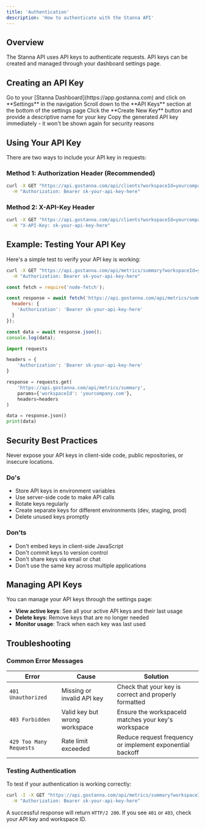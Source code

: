 ```yaml
---
title: 'Authentication'
description: 'How to authenticate with the Stanna API'
---
```


## Overview

The Stanna API uses API keys to authenticate requests. API keys can be created and managed through your dashboard settings page.

## Creating an API Key

<Steps>
  <Step title="Navigate to Settings">
    Go to your [Stanna Dashboard](https://app.gostanna.com) and click on **Settings** in the navigation
  </Step>
  
  <Step title="Find API Keys Section">
    Scroll down to the **API Keys** section at the bottom of the settings page
  </Step>
  
  <Step title="Create New Key">
    Click the **Create New Key** button and provide a descriptive name for your key
  </Step>
  
  <Step title="Copy Your Key">
    Copy the generated API key immediately - it won't be shown again for security reasons
  </Step>
</Steps>

## Using Your API Key

There are two ways to include your API key in requests:

### Method 1: Authorization Header (Recommended)

```bash
curl -X GET "https://api.gostanna.com/api/clients?workspaceId=yourcompany.com" \
  -H "Authorization: Bearer sk-your-api-key-here"
```

### Method 2: X-API-Key Header

```bash
curl -X GET "https://api.gostanna.com/api/clients?workspaceId=yourcompany.com" \
  -H "X-API-Key: sk-your-api-key-here"
```

## Example: Testing Your API Key

Here's a simple test to verify your API key is working:

<CodeGroup>

```bash cURL
curl -X GET "https://api.gostanna.com/api/metrics/summary?workspaceId=yourcompany.com" \
  -H "Authorization: Bearer sk-your-api-key-here"
```

```javascript Node.js
const fetch = require('node-fetch');

const response = await fetch('https://api.gostanna.com/api/metrics/summary?workspaceId=yourcompany.com', {
  headers: {
    'Authorization': 'Bearer sk-your-api-key-here'
  }
});

const data = await response.json();
console.log(data);
```

```python Python
import requests

headers = {
    'Authorization': 'Bearer sk-your-api-key-here'
}

response = requests.get(
    'https://api.gostanna.com/api/metrics/summary',
    params={'workspaceId': 'yourcompany.com'},
    headers=headers
)

data = response.json()
print(data)
```

</CodeGroup>

## Security Best Practices

<Warning>
  Never expose your API keys in client-side code, public repositories, or insecure locations.
</Warning>

### Do's
- Store API keys in environment variables
- Use server-side code to make API calls
- Rotate keys regularly
- Create separate keys for different environments (dev, staging, prod)
- Delete unused keys promptly

### Don'ts
- Don't embed keys in client-side JavaScript
- Don't commit keys to version control
- Don't share keys via email or chat
- Don't use the same key across multiple applications

## Managing API Keys

You can manage your API keys through the settings page:

- **View active keys**: See all your active API keys and their last usage
- **Delete keys**: Remove keys that are no longer needed
- **Monitor usage**: Track when each key was last used

## Troubleshooting

### Common Error Messages

| Error | Cause | Solution |
|-------|-------|----------|
| `401 Unauthorized` | Missing or invalid API key | Check that your key is correct and properly formatted |
| `403 Forbidden` | Valid key but wrong workspace | Ensure the workspaceId matches your key's workspace |
| `429 Too Many Requests` | Rate limit exceeded | Reduce request frequency or implement exponential backoff |

### Testing Authentication

To test if your authentication is working correctly:

```bash
curl -I -X GET "https://api.gostanna.com/api/metrics/summary?workspaceId=yourcompany.com" \
  -H "Authorization: Bearer sk-your-api-key-here"
```

A successful response will return `HTTP/2 200`. If you see `401` or `403`, check your API key and workspace ID.